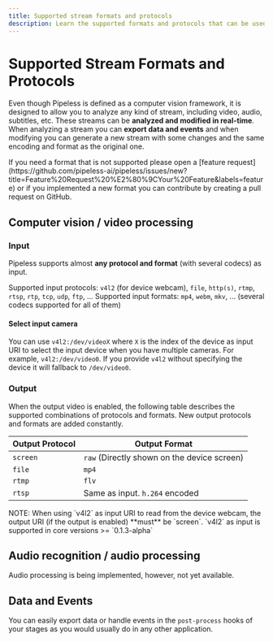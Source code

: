 ```yaml
---
title: Supported stream formats and protocols
description: Learn the supported formats and protocols that can be used to provide video to your Pipeless application
---
```


# Supported Stream Formats and Protocols

Even though Pipeless is defined as a computer vision framework, it is designed to allow you to analyze any kind of stream,
including video, audio, subtitles, etc. These streams can be **analyzed and modified in real-time**.
When analyzing a stream you can **export data and events** and when modifying you can generate a new stream with some changes and
the same encoding and format as the original one.


<Callout>
If you need a format that is not supported please open a [feature request](https://github.com/pipeless-ai/pipeless/issues/new?title=Feature%20Request%20%E2%80%9CYour%20Feature&labels=feature) or if you implemented a new format you can contribute by creating a pull request on GitHub.
</Callout>

## Computer vision / video processing

### Input

Pipeless supports almost **any protocol and format** (with several codecs) as input.

Supported input protocols: `v4l2` (for device webcam), `file`, `http(s)`, `rtmp`, `rtsp`, `rtp`, `tcp`, `udp`, `ftp`, ...
Supported input formats: `mp4`, `webm`, `mkv`, ... (several codecs supported for all of them)

#### Select input camera

You can use `v4l2:/dev/videoX` where `X` is the index of the device as input URI to select the input device when you have multiple cameras. For example, `v4l2:/dev/video0`. If you provide `v4l2` without specifying the device it will fallback to `/dev/video0`.

### Output

When the output video is enabled, the following table describes the supported combinations of protocols and formats. New output protocols and formats are added constantly.

| Output Protocol | Output Format
| --------------- | ------------- |
| `screen`        | `raw` (Directly shown on the device screen) |
| `file`          | `mp4`         |
| `rtmp`          | `flv`         |
| `rtsp`          | Same as input. `h.264` encoded |

<Callout>
NOTE: When using `v4l2` as input URI to read from the device webcam, the output URI (if the output is enabled) **must** be `screen`. `v4l2` as input is supported in core versions >= `0.1.3-alpha`
</Callout>

## Audio recognition / audio processing

Audio processing is being implemented, however, not yet available.

## Data and Events

You can easily export data or handle events in the `post-process` hooks of your stages as you would usually do in any other application.
